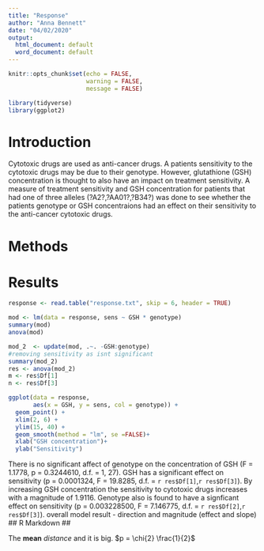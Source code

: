 ```yaml
---
title: "Response"
author: "Anna Bennett"
date: "04/02/2020"
output:
  html_document: default
  word_document: default
---
```


```r
knitr::opts_chunk$set(echo = FALSE,
                      warning = FALSE,
                      message = FALSE)
```
```r
library(tidyverse)
library(ggplot2)
```

# Introduction

Cytotoxic drugs are used as anti-cancer drugs. A patients sensitivity to the cytotoxic drugs may be due to their genotype. However, glutathione (GSH) concentration is thought to also have an impact on treatment sensitivity. A measure of treatment sensitivity and GSH concentration for patients that had one of three alleles (?A2?,?AA01?,?B34?) was done to see whether the patients genotype or GSH concentraions had an effect on their sensitivity to the anti-cancer cytotoxic drugs.

# Methods

# Results
```r
response <- read.table("response.txt", skip = 6, header = TRUE)

```

```r
mod <- lm(data = response, sens ~ GSH * genotype)
summary(mod)
anova(mod)
```
```r
mod_2  <- update(mod, .~. -GSH:genotype)
#removing sensitivity as isnt significant
summary(mod_2)
res <- anova(mod_2)
m <- res$Df[1]
n <- res$Df[3]
```

```r
ggplot(data = response,
       aes(x = GSH, y = sens, col = genotype)) +
  geom_point() +
  xlim(2, 6) +
  ylim(15, 40) +
  geom_smooth(method = "lm", se =FALSE)+
  xlab("GSH concentration")+
  ylab("Sensitivity")
```


There is no significant affect of genotype on the concentration of GSH (F = 1.1778, p = 0.3244610, d.f. = 1, 27). GSH has a significant effect on sensitivity (p = 0.0001324, F = 19.8285, d.f. = `r res$Df[1]`,`r res$Df[3]`). By increasing GSH concentration the sensitivity to cytotoxic drugs increases with a magnitude of 1.9116. Genotype also is found to have a signficant effect on sensitivity (p = 0.003228500, F = 7.146775, d.f. = `r res$Df[2]`,`r res$Df[3]`).
overall model result - direction and magnitude (effect and slope)
## R Markdown ##


The **mean** *distance* and it is big. $p = \chi{2} \frac{1}{2}$


